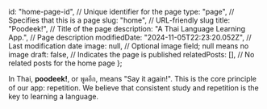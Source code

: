   id: "home-page-id", // Unique identifier for the page
  type: "page", // Specifies that this is a page
  slug: "home", // URL-friendly slug
  title: "Poodeek!", // Title of the page
  description: "A Thai Language Learning App.", // Page description
  modifiedDate: "2024-11-05T22:23:20.052Z", // Last modification date
  image: null, // Optional image field; null means no image
  draft: false, // Indicates the page is published
  relatedPosts: [], // No related posts for the home page
};


In Thai, **poodeek!**, or พูดอีก, means "Say it again!". This is the core principle of our app: repetition. We believe that consistent study and repetition is the key to learning a language.

<TryAppButton />
